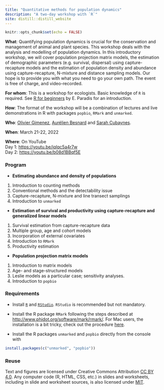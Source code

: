 ```yaml
---
title: "Quantitative methods for population dynamics"
description: "A two-day workshop with `R`"
site: distill::distill_website
---
```


```r
knitr::opts_chunk$set(echo = FALSE)
```

**What**: Quantifying population dynamics is crucial for the conservation and management of animal and plant species. This workshop deals with the analysis and modelling of population dynamics. In this introductory workshop, we will cover population projection matrix models, the estimation of demographic parameters (e.g. survival, dispersal) using capture-recapture models and the estimation of population density and abundance using capture-recapture, N-mixture and distance sampling models. Our hope is to provide you with what you need to go your own path. The event is free of charge, and video-recorded. 

**For whom**: This is a workshop for ecologists. Basic knowledge of `R` is required. See [R for beginners](https://cran.r-project.org/doc/contrib/Paradis-rdebuts_en.pdf) by E. Paradis for an introduction.

**How**: The format of the workshop will be a combination of lectures and live demonstrations in R with packages `popbio`, `RMark` and `unmarked`.

**Who**: [Olivier Gimenez](https://twitter.com/oaggimenez), [Aurélien Besnard](https://twitter.com/abesnardEPHE) and [Sarah Cubaynes](https://twitter.com/sarahcubaynes).  

**When**: March 21-22, 2022

**Where**: On YouTube     
Day 1: <https://youtu.be/iqlqc5a4r7w>    
Day 2: <https://youtu.be/b08d1BBqf5E>

### Program 

+ **Estimating abundance and density of populations**
1. Introduction to counting methods 
2. Conventional methods and the detectability issue
3. Capture-recapture, N-mixture and line transect samplings
4. Introduction to `unmarked`
<!-- 5. Further analysis issues: introducing covariates; heterogeneity -->

+ **Estimation of survival and productivity using capture-recapture and generalized linear models**
1. Survival estimation from capture-recapture data
2. Multiple group, age and cohort models
3. Incorporation of external covariates
4. Introduction to `RMark`
5. Productivity estimation
<!-- 5. Further analysis issues: estimation of recruitment and population growth rate by reversing capture histories; multi-state models allowing estimation of transitions (including movements) -->

+ **Population projection matrix models**
1. Introduction to matrix models
2. Age- and stage-structured models
3. Leslie models as a particular case; sensitivity analyses.
4. Introduction to `popbio`
<!-- 5. Further analysis issues: density-dependence; random environment; demographic stochasticity / branching processes; multisite and multistage models -->

### Requirements

+ Install [`R`](https://cloud.r-project.org/) and [`RStudio`](https://rstudio.com/products/rstudio/download/#download). `RStudio` is recommended but not mandatory. 

+ Install the R package `RMark` following the steps described at <http://www.phidot.org/software/mark/rmark/>. For Mac users, the installation is a bit tricky, check out the procedure [here](tutorials/rmark-mac.html).

+ Install the R packages `unmarked` and `popbio` directly from the console with
```r
install.packages(c("unmarked", "popbio"))
```

### Reuse {.appendix}

Text and figures are licensed under Creative Commons Attribution [CC BY 4.0](https://creativecommons.org/licenses/by/4.0/). Any computer code (R, HTML, CSS, etc.) in slides and worksheets, including in slide and worksheet sources, is also licensed under [MIT](https://github.com/oliviergimenez/popdyn-workshop/blob/master/LICENSE.md). 
